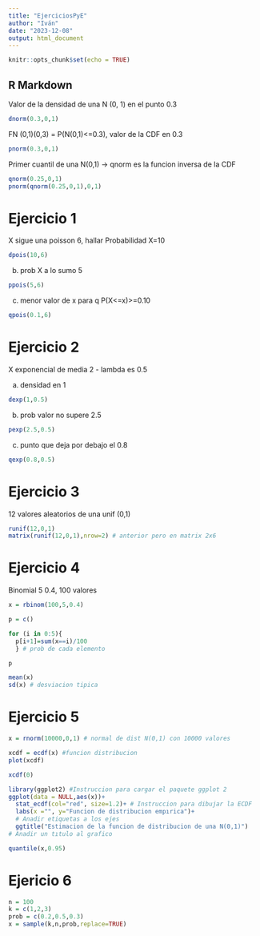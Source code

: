 ---
title: "EjerciciosPyE"
author: "Iván"
date: "2023-12-08"
output: html_document
---

```{r setup, include=FALSE}
knitr::opts_chunk$set(echo = TRUE)
```

## R Markdown

Valor de la densidad de una N (0, 1) en el punto 0.3
```{r}
dnorm(0.3,0,1) 
```
FN (0,1)(0,3) = P(N(0,1)<=0.3), valor de la CDF en 0.3

```{r}
pnorm(0.3,0,1) 
```
Primer cuantil de una N(0,1) -> qnorm es la funcion inversa de la CDF


```{r}
qnorm(0.25,0,1)
pnorm(qnorm(0.25,0,1),0,1)
```


# Ejercicio 1

X sigue una poisson 6, hallar Probabilidad X=10
```{r}

dpois(10,6)
```


b) prob X a lo sumo 5

```{r}
ppois(5,6)
```

c) menor valor de x para q P(X<=x)>=0.10
```{r}
qpois(0.1,6)
```



# Ejercicio 2
X exponencial de media 2 - lambda es 0.5

a) densidad en 1
```{r}
dexp(1,0.5)
```


b) prob valor no supere 2.5

```{r}
pexp(2.5,0.5)
```

c) punto que deja por debajo el 0.8
```{r}
qexp(0.8,0.5)
```



# Ejercicio 3

12 valores aleatorios de una unif (0,1)
```{r}

runif(12,0,1)
matrix(runif(12,0,1),nrow=2) # anterior pero en matrix 2x6
```


# Ejercicio 4

Binomial 5 0.4, 100 valores

```{r}
x = rbinom(100,5,0.4)

p = c()

for (i in 0:5){
  p[i+1]=sum(x==i)/100
  } # prob de cada elemento

p

mean(x)
sd(x) # desviacion tipica
```



# Ejercicio 5


```{r}
x = rnorm(10000,0,1) # normal de dist N(0,1) con 10000 valores

xcdf = ecdf(x) #funcion distribucion
plot(xcdf)

xcdf(0) 

library(ggplot2) #Instruccion para cargar el paquete ggplot 2
ggplot(data = NULL,aes(x))+
  stat_ecdf(col="red", size=1.2)+ # Instruccion para dibujar la ECDF
  labs(x ="", y="Funcion de distribucion empırica")+
  # Anadir etiquetas a los ejes
  ggtitle("Estimacion de la funcion de distribucion de una N(0,1)")
# Anadir un tıtulo al grafico

quantile(x,0.95) 
```

# Ejericio 6



```{r cars}
n = 100
k = c(1,2,3)
prob = c(0.2,0.5,0.3)
x = sample(k,n,prob,replace=TRUE)
```
